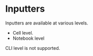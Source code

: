 # Inputters

Inputters are available at various levels.

- Cell level.
- Notebook level

CLI level is not supported.
